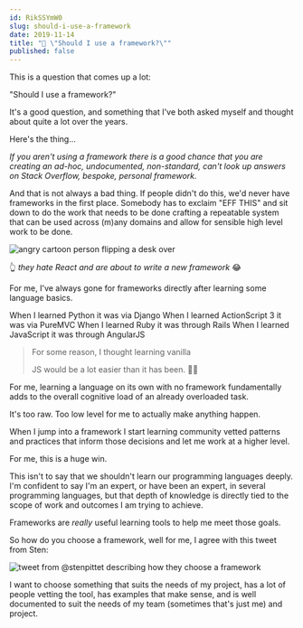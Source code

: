 ```yaml
---
id: RikSSYmW0
slug: should-i-use-a-framework
date: 2019-11-14
title: "🤔 \"Should I use a framework?\""
published: false
---
```


This is a question that comes up a lot:

"Should I use a framework?"

It's a good question, and something that I've both asked myself and thought about quite a lot over the years.

Here's the thing...

_If you aren't using a framework there is a good chance that you are creating an ad-hoc, undocumented, non-standard, can't look up answers on Stack Overflow, bespoke, personal framework._

And that is not always a bad thing. If people didn't do this, we'd never have frameworks in the first place. Somebody has to exclaim "EFF THIS" and sit down to do the work that needs to be done crafting a repeatable system that can be used across (m)any domains and allow for sensible high level work to be done.

![angry cartoon person flipping a desk over](https://res.cloudinary.com/dg3gyk0gu/image/upload/v1573670886/email-images/flip_over_desk.jpg)

👆 _they hate React and are about to write a new framework_ 😂

For me, I've always gone for frameworks directly after learning some language basics.

When I learned Python it was via Django
When I learned ActionScript 3 it was via PureMVC
When I learned Ruby it was through Rails
When I learned JavaScript it was through AngularJS

> For some reason, I thought learning vanilla 
>
> JS would be a lot easier than it has been. 🤷‍♀️

For me, learning a language on its own with no framework fundamentally adds to the overall cognitive load of an already overloaded task.

It's too raw. Too low level for me to actually make anything happen.

When I jump into a framework I start learning community vetted patterns and practices that inform those decisions and let me work at a higher level.

For me, this is a huge win.

This isn't to say that we shouldn't learn our programming languages deeply. I'm confident to say I'm an expert, or have been an expert, in several programming languages, but that depth of knowledge is directly tied to the scope of work and outcomes I am trying to achieve.

Frameworks are *really* useful learning tools to help me meet those goals.

So how do you choose a framework, well for me, I agree with this tweet from Sten:

![tweet from @stenpittet describing how they choose a framework](https://res.cloudinary.com/dg3gyk0gu/image/upload/v1573678596/email-images/frameworks-tweet.jpg)

I want to choose something that suits the needs of my project, has a lot of people vetting the tool, has examples that make sense, and is well documented to suit the needs of my team (sometimes that's just me) and project.
